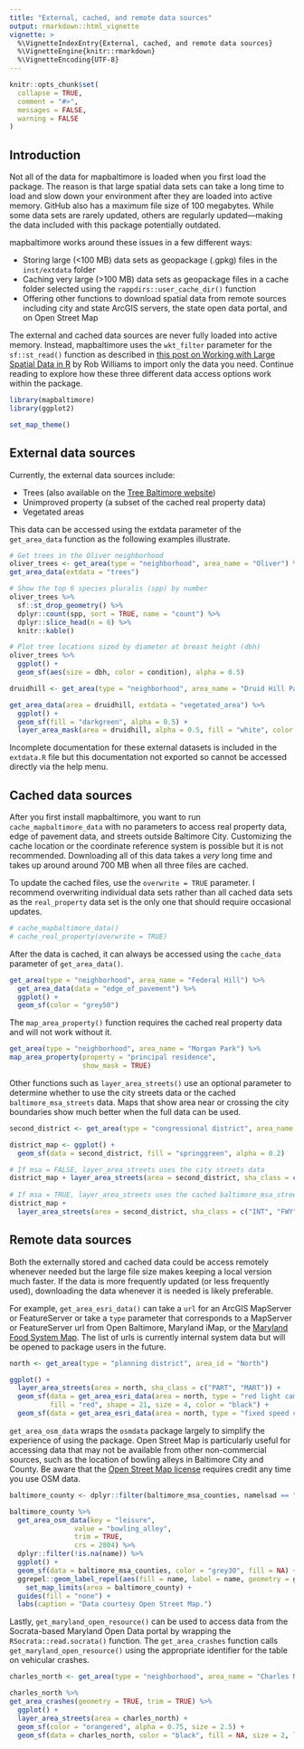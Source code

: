 ```yaml
---
title: "External, cached, and remote data sources"
output: rmarkdown::html_vignette
vignette: >
  %\VignetteIndexEntry{External, cached, and remote data sources}
  %\VignetteEngine{knitr::rmarkdown}
  %\VignetteEncoding{UTF-8}
---
```


```r
knitr::opts_chunk$set(
  collapse = TRUE,
  comment = "#>",
  messages = FALSE,
  warning = FALSE
)
```

## Introduction

Not all of the data for mapbaltimore is loaded when you first load the package. The reason is that large spatial data sets can take a long time to load and slow down your environment after they are loaded into active memory. GitHub also has a maximum file size of 100 megabytes. While some data sets are rarely updated, others are regularly updated—making the data included with this package potentially outdated.

mapbaltimore works around these issues in a few different ways:

- Storing large (<100 MB) data sets as geopackage (.gpkg) files in the `inst/extdata` folder
- Caching very large (>100 MB) data sets as geopackage files in a cache folder selected using the `rappdirs::user_cache_dir()` function
- Offering other functions to download spatial data from remote sources including city and state ArcGIS servers, the state open data portal, and on Open Street Map

The external and cached data sources are never fully loaded into active memory. Instead, mapbaltimore uses the `wkt_filter` parameter for the `sf::st_read()` function as described in [this post on Working with Large Spatial Data in R](https://jayrobwilliams.com/posts/2020/09/spatial-sql) by Rob Williams to import only the data you need. Continue reading to explore how these three different data access options work within the package.

```r
library(mapbaltimore)
library(ggplot2)

set_map_theme()
```

## External data sources

Currently, the external data sources include:

- Trees (also available on the [Tree Baltimore website](https://baltimore.maps.arcgis.com/apps/webappviewer/index.html?id=d2cfbbe9a24b4d988de127852e6c26c8%20))
- Unimproved property (a subset of the cached real property data)
- Vegetated areas

This data can be accessed using the extdata parameter of the `get_area_data` function as the following examples illustrate.

```r
# Get trees in the Oliver neighborhood
oliver_trees <- get_area(type = "neighborhood", area_name = "Oliver") %>% 
get_area_data(extdata = "trees")

# Show the top 6 species pluralis (spp) by number
oliver_trees %>% 
  sf::st_drop_geometry() %>% 
  dplyr::count(spp, sort = TRUE, name = "count") %>% 
  dplyr::slice_head(n = 6) %>% 
  knitr::kable()

# Plot tree locations sized by diameter at breast height (dbh)
oliver_trees %>% 
  ggplot() +
  geom_sf(aes(size = dbh, color = condition), alpha = 0.5)
```

```r
druidhill <- get_area(type = "neighborhood", area_name = "Druid Hill Park")

get_area_data(area = druidhill, extdata = "vegetated_area") %>% 
  ggplot() +
  geom_sf(fill = "darkgreen", alpha = 0.5) +
  layer_area_mask(area = druidhill, alpha = 0.5, fill = "white", color = NA, dist = 5)
```

Incomplete documentation for these external datasets is included in the `extdata.R` file but this documentation not exported so cannot be accessed directly via the help menu.

## Cached data sources

After you first install mapbaltimore, you want to run `cache_mapbaltimore_data` with no parameters to access real property data, edge of pavement data, and streets outside Baltimore City. Customizing the cache location or the coordinate reference system is possible but it is not recommended. Downloading all of this data takes a *very* long time and takes up around around 700 MB when all three files are cached.

To update the cached files, use the `overwrite = TRUE` parameter. I recommend overwriting individual data sets rather than all cached data sets as the `real_property` data set is the only one that should require occasional updates.

```r
# cache_mapbaltimore_data()
# cache_real_property(overwrite = TRUE)
```

After the data is cached, it can always be accessed using the `cache_data` parameter of `get_area_data()`.

```r
get_area(type = "neighborhood", area_name = "Federal Hill") %>% 
  get_area_data(data = "edge_of_pavement") %>% 
  ggplot() +
  geom_sf(color = "grey50")
```

The `map_area_property()` function requires the cached real property data and will not work without it.

```r
get_area(type = "neighborhood", area_name = "Morgan Park") %>% 
map_area_property(property = "principal residence",
                  show_mask = TRUE)
```

Other functions such as `layer_area_streets()` use an optional parameter to determine whether to use the city streets data or the cached `baltimore_msa_streets` data. Maps that show area near or crossing the city boundaries show much better when the full data can be used.

```r
second_district <- get_area(type = "congressional district", area_name = "2nd District")

district_map <- ggplot() +
  geom_sf(data = second_district, fill = "springgreen", alpha = 0.2)

# If msa = FALSE, layer_area_streets uses the city streets data
district_map + layer_area_streets(area = second_district, sha_class = c("INT", "FWY"))
  
# If msa = TRUE, layer_area_streets uses the cached baltimore_msa_streets data
district_map +
  layer_area_streets(area = second_district, sha_class = c("INT", "FWY"), msa = TRUE)
```

## Remote data sources

Both the externally stored and cached data could be access remotely whenever needed but the large file size makes keeping a local version much faster. If the data is more frequently updated (or less frequently used), downloading the data whenever it is needed is likely preferable.

For example, `get_area_esri_data()` can take a `url` for an ArcGIS MapServer or FeatureServer or take a `type` parameter that corresponds to a MapServer or FeatureServer url from Open Baltimore, Maryland iMap, or the [Maryland Food System Map](https://mdfoodsystemmap.org/). The list of urls is currently internal system data but will be opened to package users in the future. 

```r
north <- get_area(type = "planning district", area_id = "North")

ggplot() +
  layer_area_streets(area = north, sha_class = c("PART", "MART")) +
  geom_sf(data = get_area_esri_data(area = north, type = "red light cameras"),
          fill = "red", shape = 21, size = 4, color = "black") +
  geom_sf(data = get_area_esri_data(area = north, type = "fixed speed cameras"), fill = "yellow", shape = 25, size = 2, color = "black")
```

`get_area_osm_data` wraps the `osmdata` package largely to simplify the experience of using the package. Open Street Map is particularly useful for accessing data that may not be available from other non-commercial sources, such as the location of bowling alleys in Baltimore City and County. Be aware that the [Open Street Map license](https://wiki.osmfoundation.org/wiki/Licence/Licence_and_Legal_FAQ#What_is_the_licence.2C_how_can_I_use_it.3F) requires credit any time you use OSM data.  

```r
baltimore_county <- dplyr::filter(baltimore_msa_counties, namelsad == "Baltimore County")

baltimore_county %>% 
  get_area_osm_data(key = "leisure",
                value = "bowling_alley",
                trim = TRUE,
                crs = 2804) %>% 
  dplyr::filter(!is.na(name)) %>% 
  ggplot() +
  geom_sf(data = baltimore_msa_counties, color = "grey30", fill = NA) +
  ggrepel::geom_label_repel(aes(fill = name, label = name, geometry = geometry), stat = "sf_coordinates", force = 10, color = "white") +
    set_map_limits(area = baltimore_county) +
  guides(fill = "none") +
  labs(caption = "Data courtesy Open Street Map.")
```

Lastly, `get_maryland_open_resource()` can be used to access data from the Socrata-based Maryland Open Data portal by wrapping the `RSocrata::read.socrata()` function. The `get_area_crashes` function calls `get_maryland_open_resource()` using the appropriate identifier for the table on vehicular crashes.

```r
charles_north <- get_area(type = "neighborhood", area_name = "Charles North")

charles_north %>% 
get_area_crashes(geometry = TRUE, trim = TRUE) %>% 
  ggplot() +
  layer_area_streets(area = charles_north) +
  geom_sf(color = "orangered", alpha = 0.75, size = 2.5) +
  geom_sf(data = charles_north, color = "black", fill = NA, size = 2, linetype = "dashed")
```

